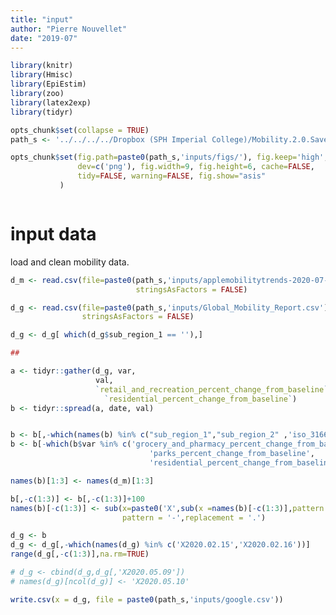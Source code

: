 ```yaml
---
title: "input"
author: "Pierre Nouvellet"
date: "2019-07"
---
```


```r
library(knitr)
library(Hmisc)
library(EpiEstim)
library(zoo)
library(latex2exp)
library(tidyr)

opts_chunk$set(collapse = TRUE)
path_s <- '../../../../Dropbox (SPH Imperial College)/Mobility.2.0.Save/Saved_file/'

opts_chunk$set(fig.path=paste0(path_s,'inputs/figs/'), fig.keep='high', 
               dev=c('png'), fig.width=9, fig.height=6, cache=FALSE,
               tidy=FALSE, warning=FALSE, fig.show="asis"
 	       )



```

# input data


load and clean mobility data.

```r

d_m <- read.csv(file=paste0(path_s,'inputs/applemobilitytrends-2020-07-18.csv'),
                            stringsAsFactors = FALSE)


```


```r

d_g <- read.csv(file=paste0(path_s,'inputs/Global_Mobility_Report.csv'),
                stringsAsFactors = FALSE)

d_g <- d_g[ which(d_g$sub_region_1 == ''),]

##

a <- tidyr::gather(d_g, var,
                   val,
                   `retail_and_recreation_percent_change_from_baseline`:
                     `residential_percent_change_from_baseline`)
b <- tidyr::spread(a, date, val)


b <- b[,-which(names(b) %in% c("sub_region_1","sub_region_2" ,'iso_3166_2_code','census_fips_code'))]
b <- b[-which(b$var %in% c('grocery_and_pharmacy_percent_change_from_baseline',
                               'parks_percent_change_from_baseline',
                               'residential_percent_change_from_baseline')) , ]

names(b)[1:3] <- names(d_m)[1:3]

b[,-c(1:3)] <- b[,-c(1:3)]+100
names(b)[-c(1:3)] <- sub(x=paste0('X',sub(x =names(b)[-c(1:3)],pattern = '-',replacement = '.')),
                         pattern = '-',replacement = '.')

d_g <- b
d_g <- d_g[,-which(names(d_g) %in% c('X2020.02.15','X2020.02.16'))]
range(d_g[,-c(1:3)],na.rm=TRUE)

# d_g <- cbind(d_g,d_g[,'X2020.05.09'])
# names(d_g)[ncol(d_g)] <- 'X2020.05.10'

write.csv(x = d_g, file = paste0(path_s,'inputs/google.csv'))
```

